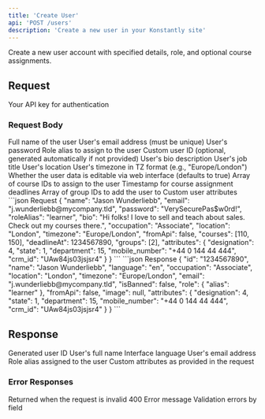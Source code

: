 ```yaml
---
title: 'Create User'
api: 'POST /users'
description: 'Create a new user in your Konstantly site'
---
```


Create a new user account with specified details, role, and optional course assignments.

## Request

<ParamField header="X-API-KEY" required>
    Your API key for authentication
</ParamField>

### Request Body

<ParamField body="name" type="string" required>
    Full name of the user
</ParamField>

<ParamField body="email" type="string" required>
    User's email address (must be unique)
</ParamField>

<ParamField body="password" type="string" required>
    User's password
</ParamField>

<ParamField body="roleAlias" type="string" required>
    Role alias to assign to the user
</ParamField>

<ParamField body="id" type="string">
    Custom user ID (optional, generated automatically if not provided)
</ParamField>

<ParamField body="bio" type="string">
    User's bio description
</ParamField>

<ParamField body="occupation" type="string">
    User's job title
</ParamField>

<ParamField body="location" type="string">
    User's location
</ParamField>

<ParamField body="timezone" type="string">
    User's timezone in TZ format (e.g., "Europe/London")
</ParamField>

<ParamField body="fromApi" type="boolean">
    Whether the user data is editable via web interface (defaults to true)
</ParamField>

<ParamField body="courses" type="array">
    Array of course IDs to assign to the user
</ParamField>

<ParamField body="deadlineAt" type="integer">
    Timestamp for course assignment deadlines
</ParamField>

<ParamField body="groups" type="array">
    Array of group IDs to add the user to
</ParamField>

<ParamField body="attributes" type="object">
    Custom user attributes
</ParamField>

<RequestExample>
    ```json Request
    {
        "name": "Jason Wunderliebb",
        "email": "j.wunderliebb@mycompany.tld",
        "password": "VerySecurePas$w0rd!",
        "roleAlias": "learner",
        "bio": "Hi folks! I love to sell and teach about sales. Check out my courses there.",
        "occupation": "Associate",
        "location": "London",
        "timezone": "Europe/London",
        "fromApi": false,
        "courses": [110, 150],
        "deadlineAt": 1234567890,
        "groups": [2],
        "attributes": {
        "designation": 4,
        "state": 1,
        "department": 15,
        "mobile_number": "+44 0 144 44 444",
        "crm_id": "UAw84js03jsjsr4"
    }
    }
    ```
</RequestExample>

<ResponseExample>
    ```json Response
    {
        "id": "1234567890",
        "name": "Jason Wunderliebb",
        "language": "en",
        "occupation": "Associate",
        "location": "London",
        "timezone": "Europe/London",
        "email": "j.wunderliebb@mycompany.tld",
        "isBanned": false,
        "role": {
        "alias": "learner"
    },
        "fromApi": false,
        "image": null,
        "attributes": {
        "designation": 4,
        "state": 1,
        "department": 15,
        "mobile_number": "+44 0 144 44 444",
        "crm_id": "UAw84js03jsjsr4"
    }
    }
    ```
</ResponseExample>

## Response

<ResponseField name="id" type="string">
    Generated user ID
</ResponseField>

<ResponseField name="name" type="string">
    User's full name
</ResponseField>

<ResponseField name="language" type="string">
    Interface language
</ResponseField>

<ResponseField name="email" type="string">
    User's email address
</ResponseField>

<ResponseField name="role" type="object">
    <ResponseField name="alias" type="string">
        Role alias assigned to the user
    </ResponseField>
</ResponseField>

<ResponseField name="attributes" type="object">
    Custom attributes as provided in the request
</ResponseField>

### Error Responses

<ResponseField name="400: Bad Request" type="object">
    Returned when the request is invalid
    <Expandable title="Error Properties">
        <ResponseField name="status" type="integer">
            400
        </ResponseField>
        <ResponseField name="message" type="string">
            Error message
        </ResponseField>
        <ResponseField name="errors" type="object">
            Validation errors by field
        </ResponseField>
    </Expandable>
</ResponseField>